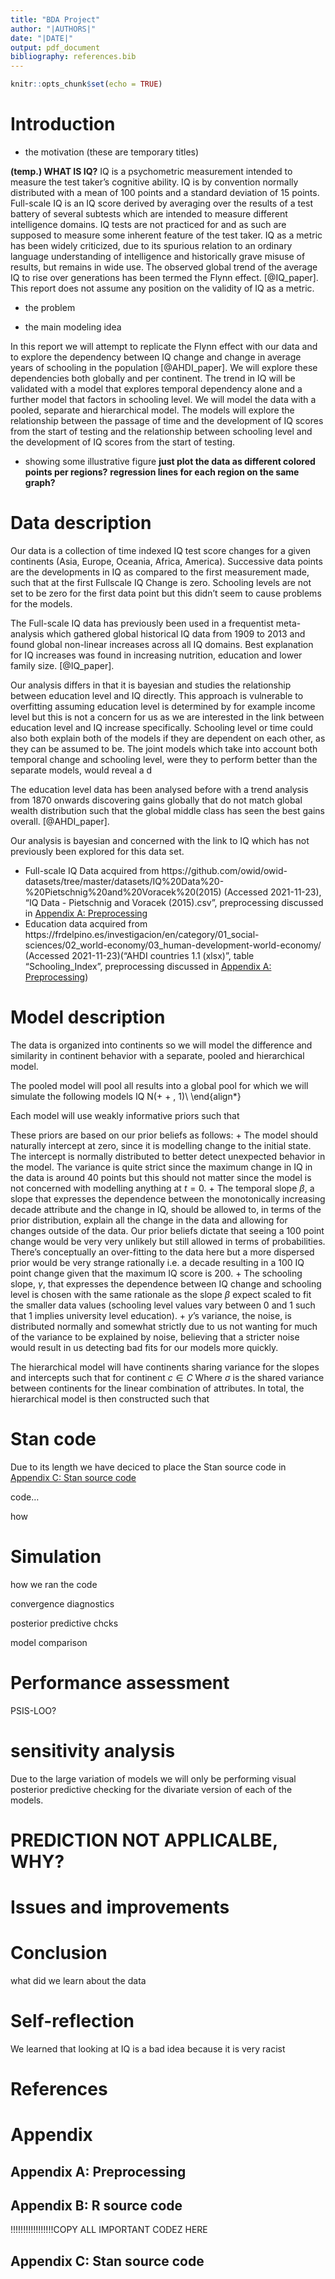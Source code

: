```yaml
---
title: "BDA Project"
author: "|AUTHORS|"
date: "|DATE|"
output: pdf_document
bibliography: references.bib
---
```


```r
knitr::opts_chunk$set(echo = TRUE)
```

# Introduction
+ the motivation (these are temporary titles)

**(temp.) WHAT IS IQ?**
IQ is a psychometric measurement intended to measure the test taker's cognitive 
ability. IQ is by convention normally distributed with a mean of 100 points and 
a standard deviation of 15 points. Full-scale IQ is an IQ score derived by 
averaging over the results of a test battery of several subtests which are 
intended to measure different intelligence domains. IQ tests are not practiced 
for and as such are supposed to measure some inherent feature of the test taker.
IQ as a metric has been widely criticized, due to its spurious relation to an 
ordinary language understanding of intelligence and historically grave misuse of
results, but remains in wide use. The observed global trend of the average IQ to
rise over generations has been termed the Flynn effect. [@IQ_paper]. This report
does not assume any position on the validity of IQ as a metric.

+ the problem

+ the main modeling idea

In this report we will attempt to replicate the Flynn effect with our data and to
explore the dependency between IQ change and change in average years of schooling
in the population [@AHDI_paper]. We will explore these dependencies both globally
and per continent. The trend in IQ will be validated with a model that explores
temporal dependency alone and a further model that factors in schooling level.
We will model the data with a pooled, separate and hierarchical model.
The models will explore the relationship between the passage of time and the development of IQ scores
from the start of testing and the relationship between schooling level and the development of IQ scores from the start of testing.

+ showing some illustrative figure
**just plot the data as different colored points per regions?**
**regression lines for each region on the same graph?**

# Data description
Our data is a collection of time indexed IQ test score changes for a given continents (Asia, Europe, Oceania, Africa, America).
Successive data points are the developments in IQ as compared to the first measurement made, such that at the first Fullscale IQ Change is zero. Schooling levels are not set to be zero for the first data point but this didn't seem to cause problems for the models.

The Full-scale IQ data has previously been used in a frequentist meta-analysis which gathered global historical IQ data from 1909 to 2013 and found global non-linear increases across all IQ domains. Best explanation for IQ increases was found in increasing nutrition, education and lower family size. [@IQ_paper].

Our analysis differs in that it is bayesian and studies the relationship between education level and IQ directly. This approach is vulnerable to overfitting assuming education level is determined by for example income level but this is not a concern for us as we are interested in the link between education level and IQ increase specifically. Schooling level or time could also both explain both of the models if they are dependent on each other, as they can be assumed to be. The joint models which take into account both temporal change and schooling level, were they to perform better than the separate models, would reveal a d

The education level data has been analysed before with a trend analysis from 1870 onwards discovering gains globally that do not match global wealth distribution such that the global middle class has seen the best gains overall. [@AHDI_paper].

Our analysis is bayesian and concerned with the link to IQ which has not previously been explored for this data set.

+ Full-scale IQ Data acquired from https://github.com/owid/owid-datasets/tree/master/datasets/IQ%20Data%20-%20Pietschnig%20and%20Voracek%20(2015) (Accessed 2021-11-23), "IQ Data - Pietschnig and Voracek (2015).csv", preprocessing discussed in [Appendix A: Preprocessing]
+ Education data acquired from https://frdelpino.es/investigacion/en/category/01_social-sciences/02_world-economy/03_human-development-world-economy/ (Accessed 2021-11-23)("AHDI countries 1.1 (xlsx)", table "Schooling_Index", preprocessing discussed in [Appendix A: Preprocessing])


# Model description

The data is organized into continents so we will model the difference and
similarity in continent behavior with a separate, pooled and hierarchical model.


The pooled model will pool all results into a global pool for which we will
simulate the following models
\begin{align*}
  &1: \delta IQ \sim N(\alpha + \beta \cdot \text{decade}, 1)\\
  &2: \delta IQ \sim N(\alpha + \gamma \cdot \text{schooling level}, 1)\\\
  &3: \delta IQ \sim N(\alpha + \beta \cdot \text{decade} + \gamma \cdot \text{schooling level}, 1)\\
\end{align*}

Each model will use weakly informative priors such that
\begin{align*}
  \alpha ~ N(0, 1)\\
  \beta ~ N(0, 50)\\
  \gamma ~ N(0, 100)\\
\end{align*}

These priors are based on our prior beliefs as follows:
+ The model should naturally intercept at zero, since it is modelling change to the initial state. The intercept is normally distributed to better detect unexpected behavior in the model. The variance is quite strict since the maximum change in IQ in the data is around 40 points but this should not matter since the model is not concerned with modelling anything at $t=0$.
+ The temporal slope $\beta$, a slope that expresses the dependence between the monotonically increasing decade attribute and the change in IQ, should be allowed to, in terms of the prior distribution, explain all the change in the data and allowing for changes outside of the data. Our prior beliefs dictate that seeing a 100 point change would be very very unlikely but still allowed in terms of probabilities. There's conceptually an over-fitting to the data here but a more dispersed prior would be very strange rationally i.e. a decade resulting in a 100 IQ point change given that the maximum IQ score is 200.
+ The schooling slope, $\gamma$, that expresses the dependence between IQ change and schooling level is chosen with the same rationale as the slope $\beta$ expect scaled to fit the smaller data values (schooling level values vary between 0 and 1 such that 1 implies university level education).
+ $y$'s variance, the noise, is distributed normally and somewhat strictly due to us not wanting for much of the variance to be explained by noise, believing that a stricter noise would result in us detecting bad fits for our models more quickly.

The hierarchical model will have continents sharing variance for the slopes and intercepts such that for continent $c\in C$
\begin{align*}
  \alpha_c ~ N(0, 1)\\
  \beta_c ~ N(0, 50)\\
  \gamma_c ~ N(0, 100)\\
  \sigma ~ N(0, 100)\\
\end{align*}
Where $\sigma$ is the shared variance between continents for the linear combination of attributes. In total, the hierarchical model is then constructed such that
\begin{align*}
  \delta IQ_c \sim N(\alpha_c + \beta_c \cdot \text{decade} + \gamma_c \cdot \text{schooling level}, \sigma)
\end{align*}

# Stan code

Due to its length we have deciced to place the Stan source code in [Appendix C: Stan source code]

code...

how

# Simulation

how we ran the code

convergence diagnostics

posterior predictive chcks

model comparison 

# Performance assessment
PSIS-LOO?

# sensitivity analysis
Due to the large variation of models we will only be performing  visual posterior predictive checking for the divariate version of each of the models.

# PREDICTION NOT APPLICALBE, WHY?

# Issues and improvements

# Conclusion
what did we learn about the data

# Self-reflection

We learned that looking at IQ is a bad idea because it is very racist

# References
<div id="refs"></div>

# Appendix
## Appendix A: Preprocessing

## Appendix B: R source code
!!!!!!!!!!!!!!!!!COPY ALL IMPORTANT CODEZ HERE

## Appendix C: Stan source code

